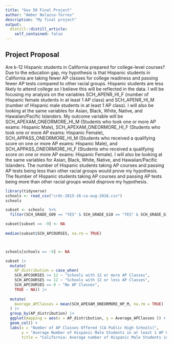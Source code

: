 ```yaml
---
title: "Gov 50 Final Project"
author: "Amber Nolazco-Torres"
description: "My final project"
output:
  distill::distill_article:
    self_contained: false
---
```




## Project Proposal

Are k-12 Hispanic students in California prepared for college-level courses?  Due to the education gap, my hypothesis is that Hispanic students in California are taking fewer AP classes for college readiness and passing fewer AP tests compared to other racial groups. Hispanic students are less likely to attend college so I believe this will be reflected in the data. I will be focusing my analysis on the variables SCH_APENR_HI_F (number of Hispanic female students in at least 1 AP class) and SCH_APENR_HI_M (number of Hispanic male students in at least 1 AP class).  I will also be looking at the same variables for Asian, Black, White, Native, and Hawaiian/Pacific Islanders. My outcome variable will be SCH_APEXAM_ONEORMORE_HI_M (Students who took one or more AP exams: Hispanic Male), SCH_APEXAM_ONEORMORE_HI_F (Students who took one or more AP exams: Hispanic Female), SCH_APPASS_ONEORMORE_HI_M (Students who received a qualifying score on one or more AP exams: Hispanic Male), and SCH_APPASS_ONEORMORE_HI_F (Students who received a qualifying score on one or more AP exams: Hispanic Female). I will also be looking at the same variables for Asian, Black, White, Native, and Hawaiian/Pacific Islanders. The number of Hispanic students taking AP courses and passing AP tests being less than other racial groups would prove my hypothesis. The Number of Hispanic students taking AP courses and passing AP tests being more than other racial groups would disprove my hypothesis.


```r
library(tidyverse)
schools <- read_csv("crdc-2015-16-ca-aug-2018.csv")
schools
```

```r
subset <- schools  %>% 
  filter(SCH_GRADE_G09 == "YES" & SCH_GRADE_G10 == "YES" & SCH_GRADE_G11 == "YES" & SCH_GRADE_G12 == "YES" &    SCH_GRADE_G08 == "NO") 

subset[subset == -9] <- NA 
  
median(subset$SCH_APCOURSES, na.rm = TRUE) 




```



```r
schools[schools == -9] <- NA

subset |>
  mutate(
    AP_distribution = case_when(
    SCH_APCOURSES >= 12 ~ "Schools with 12 or more AP Classes", 
    SCH_APCOURSES <= 12 ~ "Schools with 12 or less AP Classes", 
    SCH_APCOURSES == 0 ~ "No AP Classes", 
    TRUE ~ NA)) |>
  
  mutate(
    Average_APClasses = mean(SCH_APEXAM_ONEORMORE_HP_M, na.rm = TRUE) 
  ) |>
  group_by(AP_distribution) |>
  ggplot(mapping = aes(x = AP_distribution, y = Average_APClasses )) +
  geom_col() +
  labs(x = "Number of AP Classes Offered (CA Public High Schools)",
       y = "Average Number of Hispanic Male Students in at least 1 AP Class",
       title = "California: Average number of Hispanic Male Students in at least 1 AP Class")
  


```




   



